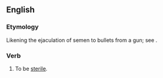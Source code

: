 ==English==

===Etymology===
Likening the ejaculation of semen to bullets from a gun; see {{m|en|blank||cartridge that simulates gunfire}}.

===Verb===
{{en-verb|shoot<,,shot> blanks}}

# {{lb|en|colloquial|of a [[male]]}} To be [[sterile]].